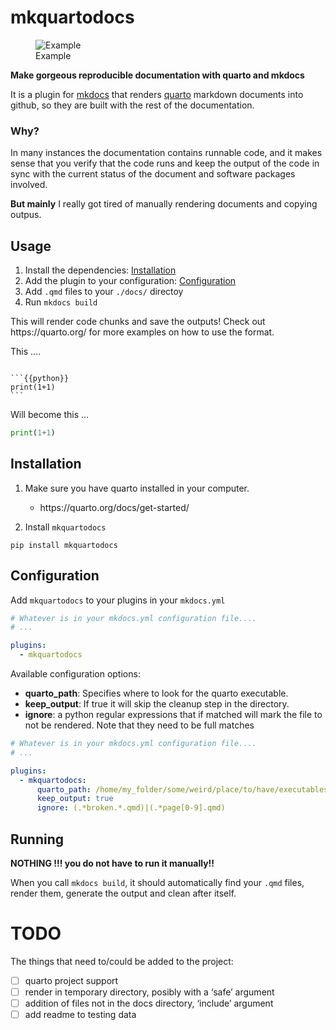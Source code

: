 # mkquartodocs

![Example](readme_assets/gif.gif "Example")

**Make gorgeous reproducible documentation with quarto and mkdocs**

It is a plugin for [mkdocs](https://www.mkdocs.org/) that renders [quarto](https://quarto.org) markdown documents into
github, so they are built with the rest of the documentation.

### Why?

In many instances the documentation contains runnable code, and it makes sense that you verify that the code runs and
keep the output of the code in sync with the current status of the document and software packages involved.

**But mainly** I really got tired of manually rendering documents and copying outpus.

## Usage

1. Install the dependencies: [Installation](#installation)
1. Add the plugin to your configuration: [Configuration](#configuration)
1. Add `.qmd` files to your `./docs/` directoy
1. Run `mkdocs build`

This will render code chunks and save the outputs!
Check out https://quarto.org/ for more examples on how to use the format.


This ....

````

```{{python}}
print(1+1)
```

````

Will become this ...

```python
print(1+1)
```



## Installation

1. Make sure you have quarto installed in your computer.

   - https://quarto.org/docs/get-started/

1. Install `mkquartodocs`

```shell
pip install mkquartodocs
```

## Configuration

Add `mkquartodocs` to your plugins in your `mkdocs.yml`

```yaml
# Whatever is in your mkdocs.yml configuration file....
# ...

plugins:
  - mkquartodocs

```

Available configuration options:

- **quarto_path**: Specifies where to look for the quarto executable.
- **keep_output**: If true it will skip the cleanup step in the directory.
- **ignore**: a python regular expressions that if matched will mark the file to not be rendered. Note that they need to
  be full matches

```yaml
# Whatever is in your mkdocs.yml configuration file....
# ...

plugins:
  - mkquartodocs:
      quarto_path: /home/my_folder/some/weird/place/to/have/executables/quarto
      keep_output: true
      ignore: (.*broken.*.qmd)|(.*page[0-9].qmd)

```

## Running

**NOTHING !!! you do not have to run it manually!!**

When you call `mkdocs build`, it should automatically find your `.qmd` files, render them, generate the output and clean
after itself.

# TODO

The things that need to/could be added to the project:

- [ ] quarto project support
- [ ] render in temporary directory, posibly with a 'safe' argument
- [ ] addition of files not in the docs directory, 'include' argument
- [ ] add readme to testing data
